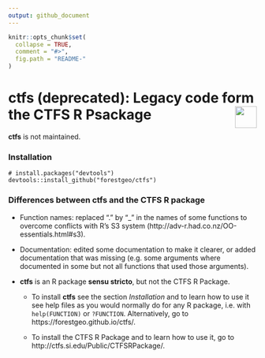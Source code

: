 ```yaml
---
output: github_document
---
```


<!-- README.md is generated from README.Rmd. Please edit that file -->

```r
knitr::opts_chunk$set(
  collapse = TRUE,
  comment = "#>",
  fig.path = "README-"
)
```

# ctfs (deprecated): Legacy code form the CTFS R Psackage <img src="https://i.imgur.com/39pvr4n.png" align="right" height=44 />

__ctfs__ is not maintained.

### Installation

```
# install.packages("devtools")
devtools::install_github("forestgeo/ctfs")
```

### Differences between ctfs and the CTFS R package

* Function names: replaced "." by "_" in the names of some functions to overcome conflicts with R's S3 system (http://adv-r.had.co.nz/OO-essentials.html#s3).

* Documentation: edited some documentation to make it clearer, or added documentation that was missing (e.g. some arguments where documented in some but not all functions that used those arguments).

* __ctfs__ is an R package __sensu stricto__, but not the CTFS R Package. 

    * To install __ctfs__ see the section _Installation_ and to learn how to use it see help files as you would normally do for any R package, i.e. with `help(FUNCTION)` or `?FUNCTION`. Alternatively, go to https://forestgeo.github.io/ctfs/.
    
    * To install the CTFS R Package and to learn how to use it, go to http://ctfs.si.edu/Public/CTFSRPackage/.
